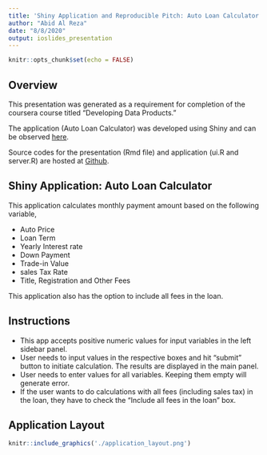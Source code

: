 ---
title: 'Shiny Application and Reproducible Pitch: Auto Loan Calculator'
author: "Abid Al Reza"
date: "8/8/2020"
output: ioslides_presentation
---

```{r setup, include=FALSE}
knitr::opts_chunk$set(echo = FALSE)
```

## Overview

This presentation was generated as a requirement for completion of the coursera course titled "Developing Data Products."

The application (Auto Loan Calculator) was developed using Shiny and can be observed [here](https://abidgen.shinyapps.io/auto_loan_calculator/).

Source codes for the presentation (Rmd file) and application (ui.R and server.R) are hosted at [Github](https://github.com/abidgen/Car_loan_calculator).



## Shiny Application: Auto Loan Calculator

This application calculates monthly payment amount based on the following variable,

- Auto Price
- Loan Term
- Yearly Interest rate
- Down Payment
- Trade-in Value
- sales Tax Rate
- Title, Registration and Other Fees

This application also has the option to include all fees in the loan. 



## Instructions

- This app accepts positive numeric values for input variables in the left sidebar panel. 
- User needs to input values in the respective boxes and hit "submit" button to initiate calculation. The results are displayed in the main panel. 
- User needs to enter values for all variables. Keeping them empty will generate error. 
- If the user wants to do calculations with all fees (including sales tax) in the loan, they have to check the "Include all fees in the loan" box.



## Application Layout

```{r echo=FALSE, out.width='90%'}
knitr::include_graphics('./application_layout.png')
```